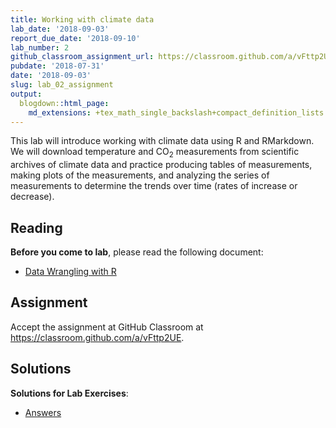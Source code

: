 ```yaml
---
title: Working with climate data
lab_date: '2018-09-03'
report_due_date: '2018-09-10'
lab_number: 2
github_classroom_assignment_url: https://classroom.github.com/a/vFttp2UE
pubdate: '2018-07-31'
date: '2018-09-03'
slug: lab_02_assignment
output:
  blogdown::html_page:
    md_extensions: +tex_math_single_backslash+compact_definition_lists
---
```

This lab will introduce working with climate data using R and RMarkdown. We will download temperature and CO~2~ measurements from scientific archives of climate data and practice producing tables of measurements, making plots of the measurements, and analyzing the series of measurements to determine the trends over time (rates of increase or decrease).

## Reading

**Before you come to lab**, please read the following document:

* [Data Wrangling with R](/lab_docs/lab_02_overview)

## Assignment

Accept the assignment at GitHub Classroom at <https://classroom.github.com/a/vFttp2UE>.


## Solutions

**Solutions for Lab Exercises**:

* [Answers](/lab_solutions/lab_02_answers)